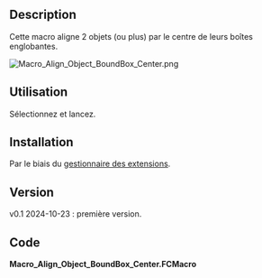 <languages/>

<div class="mw-translate-fuzzy">
{{Macro/fr
|Name=Macro Align Object BoundBox Center
|Description=Aligne 2 objets (ou plus) par le centre de leurs boîtes englobantes.
|Author=heda
|Version=0.1
|Date=2024-10-23
|FCVersion=
}}
</div>

==Description==

Cette macro aligne 2 objets (ou plus) par le centre de leurs boîtes englobantes.

[[File:Macro_Align_Object_BoundBox_Center.png]]
{{Caption|Macro Align Object BoundBox Center}}

<span id="Usage"></span>
==Utilisation==

Sélectionnez et lancez.

<span id="Install"></span>
==Installation==

Par le biais du [[Std_AddonMgr/fr|gestionnaire des extensions]].

==Version==

<div class="mw-translate-fuzzy">
v0.1 2024-10-23 : première version.
</div>

==Code==

'''Macro_Align_Object_BoundBox_Center.FCMacro'''

{{MacroCode|code=
#!/usr/bin/env python3
# -*- coding: utf-8 -*-

# ***************************************************************************
# *   Copyright (c) 2024 heda <heda @ freecad forum>                        *
# *                                                                         *
# *   This file is part of the FreeCAD CAx development system.              *
# *                                                                         *
# *   This program is free software; you can redistribute it and/or modify  *
# *   it under the terms of the GNU Lesser General Public License (LGPL)    *
# *   as published by the Free Software Foundation; either version 2 of     *
# *   the License, or (at your option) any later version.                   *
# *   for detail see the LICENCE text file.                                 *
# *                                                                         *
# *   This program is distributed in the hope that it will be useful,       *
# *   but WITHOUT ANY WARRANTY; without even the implied warranty of        *
# *   MERCHANTABILITY or FITNESS FOR A PARTICULAR PURPOSE.  See the         *
# *   GNU Library General Public License for more details.                  *
# *                                                                         *
# *   You should have received a copy of the GNU Library General Public     *
# *   License along with this program; if not, write to the Free Software   *
# *   Foundation, Inc., 59 Temple Place, Suite 330, Boston, MA  02111-1307  *
# *   USA                                                                   *
# *                                                                         *
# ***************************************************************************


__Name__ = 'Macro_Align_Object_BoundBox_Center'
__Comment__ = 'Aligns 2 (or more) objects by bounding box'
__Author__ = 'heda @ fc-forum'
__Version__ = '0.2'
__Date__ = '2024-11-10'
__License__ = 'LGPL-2.0-or-later'
__Web__ = ''
__Wiki__ = 'https://wiki.freecad.org/Macro_Align_Object_BoundBox_Center'
__Icon__ = ''
__Help__ = 'Select and launch.'
__Status__ = 'functional'
__Requires__ = 'tested on FreeCAD v0.21'
__Communication__ = ''
__Files__ = ''


__doc__ = """
select 2 or more objects and run macro.
first object is reference, and all subsequent
selections will get a placement that has the
centre at same location as the reference object.

undo transaction is commented out,
since it moves the object back twice...
"""


import FreeCAD as App
import FreeCADGui as Gui

doc = App.ActiveDocument
sel = Gui.Selection.getSelection()

def getBBox(obj):
    if hasattr(obj, 'Shape'):
        return obj.Shape.BoundBox
    elif hasattr(obj.'ViewObject'):
        return obj.ViewObject.getBoundingBox()
    else:
        return None

if len(sel) > 1:

    ref, *moves = sel
    refbb = getBBox(ref)
    msg_skip = 'could not find bbox for {}, skipping...)'
    if refbb:
        # doc.openTransaction('Bbox align objects')
        moved = list()
        for move in moves:
            movebb = getBBox(move)
            if movebb:
                vec = refbb.Center - movebb.Center
                move.Placement.Base = move.Placement.Base + vec
                moved.append(move)
            else:
                print(msg_skip.format(move.Label))
        doc.recompute()
        # doc.commitTransaction()
        if moved:
            txt = [obj.Label for obj in moved]
            print('moved {} to {}'.format(', '.join(txt), ref.Label))
        else:
            print('could not move any objects')
    else:
        print('could not find bbox for ref-obj, bailing...') 
}}